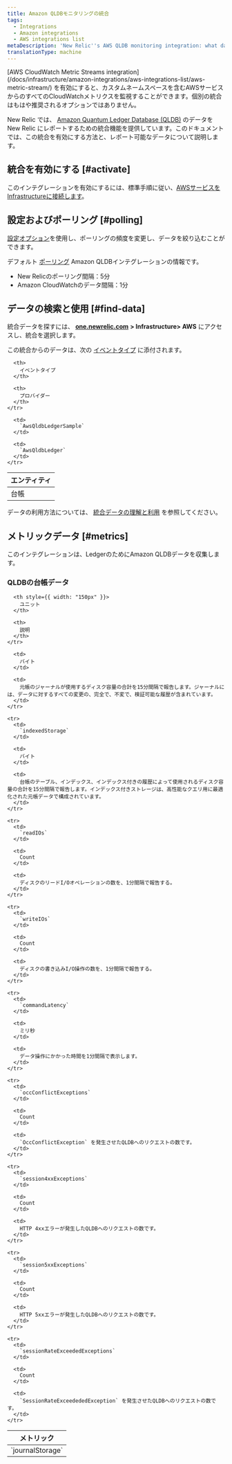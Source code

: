 ```yaml
---
title: Amazon QLDBモニタリングの統合
tags:
  - Integrations
  - Amazon integrations
  - AWS integrations list
metaDescription: 'New Relic''s AWS QLDB monitoring integration: what data it reports, and how to enable it.'
translationType: machine
---
```


<Callout variant="important">
  [AWS CloudWatch Metric Streams integration](/docs/infrastructure/amazon-integrations/aws-integrations-list/aws-metric-stream/) を有効にすると、カスタムネームスペースを含むAWSサービスからのすべてのCloudWatchメトリクスを監視することができます。個別の統合はもはや推奨されるオプションではありません。
</Callout>

New Relic では、 [Amazon Quantum Ledger Database (QLDB)](https://aws.amazon.com/qldb/) のデータを New Relic にレポートするための統合機能を提供しています。このドキュメントでは、この統合を有効にする方法と、レポート可能なデータについて説明します。

## 統合を有効にする [#activate]

このインテグレーションを有効にするには、標準手順に従い、[AWSサービスをInfrastructureに接続します](/docs/infrastructure/infrastructure-integrations/getting-started/connect-aws-integrations-infrastructure)。

## 設定およびポーリング [#polling]

[設定オプション](/docs/integrations/new-relic-integrations/getting-started/configure-polling-frequency-data-collection-cloud-integrations)を使用し、ポーリングの頻度を変更し、データを絞り込むことができます。

デフォルト [ポーリング](/docs/infrastructure/amazon-integrations/aws-integrations-list/aws-polling-intervals-infrastructure-integrations) Amazon QLDBインテグレーションの情報です。

* New Relicのポーリング間隔：5分
* Amazon CloudWatchのデータ間隔：1分

## データの検索と使用 [#find-data]

統合データを探すには、 [**one.newrelic.com**](http://one.newrelic.com) **> Infrastructure> AWS** にアクセスし、統合を選択します。

この統合からのデータは、次の [イベントタイプ](/docs/insights/use-insights-ui/getting-started/introduction-new-relic-insights#event-type) に添付されます。

<table>
  <thead>
    <tr>
      <th>
        エンティティ
      </th>

      <th>
        イベントタイプ
      </th>

      <th>
        プロバイダー
      </th>
    </tr>
  </thead>

  <tbody>
    <tr>
      <td>
        台帳
      </td>

      <td>
        `AwsQldbLedgerSample`
      </td>

      <td>
        `AwsQldbLedger`
      </td>
    </tr>
  </tbody>
</table>

データの利用方法については、 [統合データの理解と利用](/docs/infrastructure/integrations/find-use-infrastructure-integration-data) を参照してください。

## メトリックデータ [#metrics]

このインテグレーションは、LedgerのためにAmazon QLDBデータを収集します。

### QLDBの台帳データ

<table>
  <thead>
    <tr>
      <th style={{ width: "275px" }}>
        メトリック
      </th>

      <th style={{ width: "150px" }}>
        ユニット
      </th>

      <th>
        説明
      </th>
    </tr>
  </thead>

  <tbody>
    <tr>
      <td>
        `journalStorage`
      </td>

      <td>
        バイト
      </td>

      <td>
        元帳のジャーナルが使用するディスク容量の合計を15分間隔で報告します。ジャーナルには、データに対するすべての変更の、完全で、不変で、検証可能な履歴が含まれています。
      </td>
    </tr>

    <tr>
      <td>
        `indexedStorage`
      </td>

      <td>
        バイト
      </td>

      <td>
        台帳のテーブル、インデックス、インデックス付きの履歴によって使用されるディスク容量の合計を15分間隔で報告します。インデックス付きストレージは、高性能なクエリ用に最適化された元帳データで構成されています。
      </td>
    </tr>

    <tr>
      <td>
        `readIOs`
      </td>

      <td>
        Count
      </td>

      <td>
        ディスクのリードI/Oオペレーションの数を、1分間隔で報告する。
      </td>
    </tr>

    <tr>
      <td>
        `writeIOs`
      </td>

      <td>
        Count
      </td>

      <td>
        ディスクの書き込みI/O操作の数を、1分間隔で報告する。
      </td>
    </tr>

    <tr>
      <td>
        `commandLatency`
      </td>

      <td>
        ミリ秒
      </td>

      <td>
        データ操作にかかった時間を1分間隔で表示します。
      </td>
    </tr>

    <tr>
      <td>
        `occConflictExceptions`
      </td>

      <td>
        Count
      </td>

      <td>
        `OccConflictException` を発生させたQLDBへのリクエストの数です。
      </td>
    </tr>

    <tr>
      <td>
        `session4xxExceptions`
      </td>

      <td>
        Count
      </td>

      <td>
        HTTP 4xxエラーが発生したQLDBへのリクエストの数です。
      </td>
    </tr>

    <tr>
      <td>
        `session5xxExceptions`
      </td>

      <td>
        Count
      </td>

      <td>
        HTTP 5xxエラーが発生したQLDBへのリクエストの数です。
      </td>
    </tr>

    <tr>
      <td>
        `sessionRateExceededExceptions`
      </td>

      <td>
        Count
      </td>

      <td>
        `SessionRateExceedededException` を発生させたQLDBへのリクエストの数です。
      </td>
    </tr>
  </tbody>
</table>